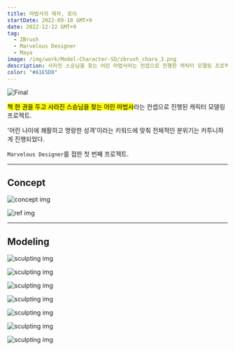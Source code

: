 ```yaml
---
title: 마법사의 제자, 로이
startDate: 2022-09-18 GMT+9
date: 2022-12-22 GMT+9
tag:
  - ZBrush
  - Marvelous Designer
  - Maya
image: /img/work/Model-Character-SD/zbrush_chara_3.png
description: 사라진 스승님을 찾는 어린 마법사라는 컨셉으로 진행한 캐릭터 모델링 프로젝트.
color: "#A1E5D0"
---
```


![Final](/img/work/Model-Character-SD/zbrush_chara_3.png)

<mark>책 한 권을 두고 사라진 스승님을 찾는 어린 마법사</mark>라는 컨셉으로 진행된 캐릭터 모델링 프로젝트.

'어린 나이에 쾌활하고 명랑한 성격'이라는 키워드에 맞춰 전체적인 분위기는 카투니하게 진행되었다.

`Marvelous Designer`를 접한 첫 번째 프로젝트.

---

## Concept

![concept img](/img/work/Model-Character-SD/zbrush_00.png)

![ref img](/img/work/Model-Character-SD/zbrush_01.png)

---

## Modeling

![sculpting img](/img/work/Model-Character-SD/chara_model_1.png)

![sculpting img](/img/work/Model-Character-SD/chara_model_2.png)

![sculpting img](/img/work/Model-Character-SD/chara_model_3.png)

![sculpting img](/img/work/Model-Character-SD/zbrush_chara_2.png)

![sculpting img](/img/work/Model-Character-SD/zbrush_chara_3.png)

![sculpting img](/img/work/Model-Character-SD/zbrush_chara_4.png)

![sculpting img](/img/work/Model-Character-SD/zbrush_chara_5.png)

